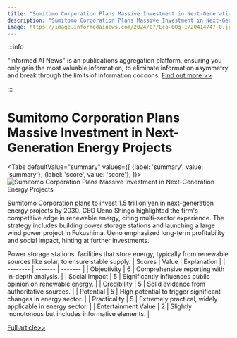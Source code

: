 ```yaml
---
title: "Sumitomo Corporation Plans Massive Investment in Next-Generation Energy Projects"
description: "Sumitomo Corporation Plans Massive Investment in Next-Generation Energy Projects"
image: https://image.informedainews.com/2024/07/Eco-0Og-1720414747-0.jpg
---
```



:::info

"Informed AI News" is an publications aggregation platform, ensuring you only gain the most valuable information, to eliminate information asymmetry and break through the limits of information cocoons.  [Find out more >>](/)

:::

# Sumitomo Corporation Plans Massive Investment in Next-Generation Energy Projects


<Tabs
	defaultValue="summary"
	values={[
	{label: 'summary', value: 'summary'},
	{label: 'score', value: 'score'},
]}>
<TabItem value="summary">
<img
  src="https://image.informedainews.com/2024/07/Eco-0Og-1720414747-0.jpg"
  alt="Sumitomo Corporation Plans Massive Investment in Next-Generation Energy Projects"
/>



Sumitomo Corporation plans to invest 1.5 trillion yen in next-generation energy projects by 2030. CEO Ueno Shingo highlighted the firm's competitive edge in renewable energy, citing multi-sector experience. The strategy includes building power storage stations and launching a large wind power project in Fukushima. Ueno emphasized long-term profitability and social impact, hinting at further investments.

Power storage stations: facilities that store energy, typically from renewable sources like solar, to ensure stable supply.
</TabItem>
<TabItem value="score">
	| Scores     | Value   | Explanation |
	| -------- | ------- | ------- |
	| Objectivity  | 6    | Comprehensive reporting with in-depth analysis.    |
	| Social Impact | 5     | Significantly influences public opinion on renewable energy.    |
	| Credibility    | 5    | Solid evidence from authoritative sources.    |
	| Potential    | 5    | High potential to trigger significant changes in energy sector.    |
	| Practicality    | 5    | Extremely practical, widely applicable in energy sector.    |
	| Entertainment Value    | 2    | Slightly monotonous but includes informative elements.    |
</TabItem>
</Tabs>

[Full article>>](https://www3.nhk.or.jp/nhkworld/en/news/20240708_17/)
